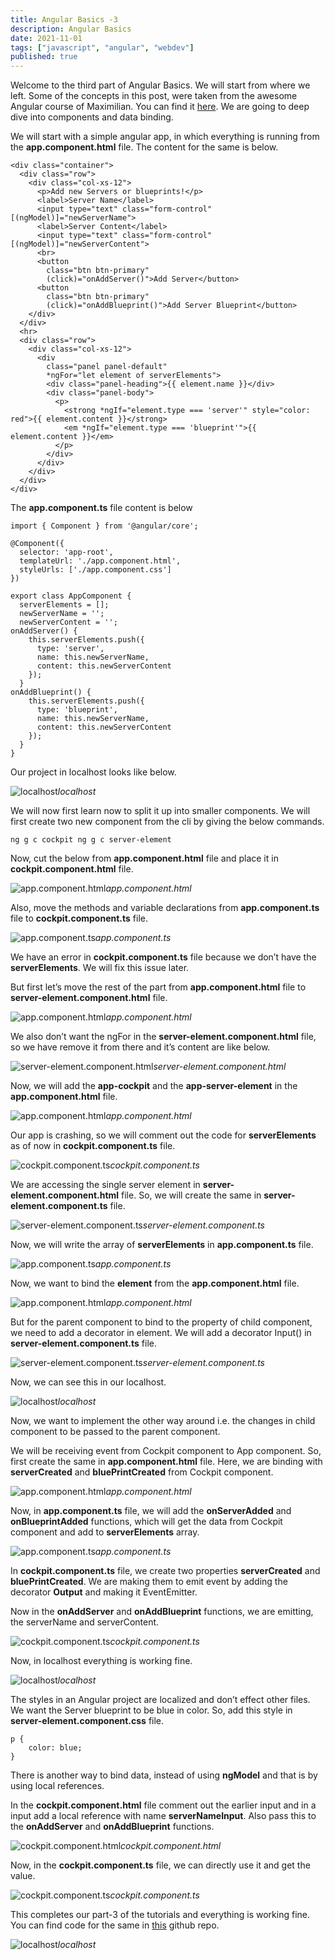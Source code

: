 ```yaml
---
title: Angular Basics -3
description: Angular Basics
date: 2021-11-01
tags: ["javascript", "angular", "webdev"]
published: true
---
```


Welcome to the third part of Angular Basics. We will start from where we left. Some of the concepts in this post, were taken from the awesome Angular course of Maximilian. You can find it [here](https://www.udemy.com/course/the-complete-guide-to-angular-2/). We are going to deep dive into components and data binding.

We will start with a simple angular app, in which everything is running from the **app.component.html** file. The content for the same is below.

```
<div class="container">
  <div class="row">
    <div class="col-xs-12">
      <p>Add new Servers or blueprints!</p>
      <label>Server Name</label>
      <input type="text" class="form-control" [(ngModel)]="newServerName">
      <label>Server Content</label>
      <input type="text" class="form-control" [(ngModel)]="newServerContent">
      <br>
      <button
        class="btn btn-primary"
        (click)="onAddServer()">Add Server</button>
      <button
        class="btn btn-primary"
        (click)="onAddBlueprint()">Add Server Blueprint</button>
    </div>
  </div>
  <hr>
  <div class="row">
    <div class="col-xs-12">
      <div
        class="panel panel-default"
        *ngFor="let element of serverElements">
        <div class="panel-heading">{{ element.name }}</div>
        <div class="panel-body">
          <p>
            <strong *ngIf="element.type === 'server'" style="color: red">{{ element.content }}</strong>
            <em *ngIf="element.type === 'blueprint'">{{ element.content }}</em>
          </p>
        </div>
      </div>
    </div>
  </div>
</div>
```


The **app.component.ts** file content is below

```
import { Component } from '@angular/core';

@Component({
  selector: 'app-root',
  templateUrl: './app.component.html',
  styleUrls: ['./app.component.css']
})

export class AppComponent {
  serverElements = [];
  newServerName = '';
  newServerContent = '';
onAddServer() {
    this.serverElements.push({
      type: 'server',
      name: this.newServerName,
      content: this.newServerContent
    });
  }
onAddBlueprint() {
    this.serverElements.push({
      type: 'blueprint',
      name: this.newServerName,
      content: this.newServerContent
    });
  }
}

```


Our project in localhost looks like below.

![localhost](https://res.cloudinary.com/dxkxvfo2o/image/upload/v1660586454/New-blogs/Yashvendra_3/2_vtlrmn.png)_localhost_

We will now first learn now to split it up into smaller components. We will first create two new component from the cli by giving the below commands.


  ``` ng g c cockpit ng g c server-element ```

Now, cut the below from **app.component.html** file and place it in **cockpit.component.html** file.

![app.component.html](https://res.cloudinary.com/dxkxvfo2o/image/upload/v1660586456/New-blogs/Yashvendra_3/3_ydoqs1.png)_app.component.html_

Also, move the methods and variable declarations from **app.component.ts** file to **cockpit.component.ts** file.

![app.component.ts](https://res.cloudinary.com/dxkxvfo2o/image/upload/v1660586456/New-blogs/Yashvendra_3/4_thmaov.png)_app.component.ts_

We have an error in **cockpit.component.ts** file because we don’t have the **serverElements**. We will fix this issue later.

But first let’s move the rest of the part from **app.component.html** file to **server-element.component.html** file.

![app.component.html](https://res.cloudinary.com/dxkxvfo2o/image/upload/v1660586458/New-blogs/Yashvendra_3/5_nmmpnk.png)_app.component.html_

We also don’t want the ngFor in the **server-element.component.html** file, so we have remove it from there and it’s content are like below.

![server-element.component.html](https://res.cloudinary.com/dxkxvfo2o/image/upload/v1660586459/New-blogs/Yashvendra_3/6_szg57s.png)_server-element.component.html_

Now, we will add the **app-cockpit** and the **app-server-element** in the **app.component.html** file.

![app.component.html](https://res.cloudinary.com/dxkxvfo2o/image/upload/v1660586460/New-blogs/Yashvendra_3/7_mqndjl.png)_app.component.html_

Our app is crashing, so we will comment out the code for **serverElements** as of now in **cockpit.component.ts** file.

![cockpit.component.ts](https://res.cloudinary.com/dxkxvfo2o/image/upload/v1660586461/New-blogs/Yashvendra_3/8_gxhums.png)_cockpit.component.ts_

We are accessing the single server element in **server-element.component.html** file. So, we will create the same in **server-element.component.ts** file.

![server-element.component.ts](https://res.cloudinary.com/dxkxvfo2o/image/upload/v1660586462/New-blogs/Yashvendra_3/9_e9pyhz.png)_server-element.component.ts_

Now, we will write the array of **serverElements** in **app.component.ts** file.

![app.component.ts](https://res.cloudinary.com/dxkxvfo2o/image/upload/v1660586463/New-blogs/Yashvendra_3/10_ujkdjs.png)_app.component.ts_

Now, we want to bind the **element** from the **app.component.html** file.

![app.component.html](https://res.cloudinary.com/dxkxvfo2o/image/upload/v1660586464/New-blogs/Yashvendra_3/11_wtx1ad.png)_app.component.html_

But for the parent component to bind to the property of child component, we need to add a decorator in element. We will add a decorator Input() in **server-element.component.ts** file.

![server-element.component.ts](https://res.cloudinary.com/dxkxvfo2o/image/upload/v1660586466/New-blogs/Yashvendra_3/12_wspnib.png)_server-element.component.ts_

Now, we can see this in our localhost.

![localhost](https://res.cloudinary.com/dxkxvfo2o/image/upload/v1660586467/New-blogs/Yashvendra_3/13_rkbu3s.png)_localhost_

Now, we want to implement the other way around i.e. the changes in child component to be passed to the parent component.

We will be receiving event from Cockpit component to App component. So, first create the same in **app.component.html** file. Here, we are binding with **serverCreated** and **bluePrintCreated** from Cockpit component.

![app.component.html](https://res.cloudinary.com/dxkxvfo2o/image/upload/v1660586470/New-blogs/Yashvendra_3/14_wmsehg.png)_app.component.html_

Now, in **app.component.ts** file, we will add the **onServerAdded** and **onBlueprintAdded** functions, which will get the data from Cockpit component and add to **serverElements** array.

![app.component.ts](https://res.cloudinary.com/dxkxvfo2o/image/upload/v1660586470/New-blogs/Yashvendra_3/15_zvimze.png)_app.component.ts_

In **cockpit.component.ts** file, we create two properties **serverCreated** and **bluePrintCreated**. We are making them to emit event by adding the decorator **Output** and making it EventEmitter.

Now in the **onAddServer** and **onAddBlueprint** functions, we are emitting, the serverName and serverContent.

![cockpit.component.ts](https://res.cloudinary.com/dxkxvfo2o/image/upload/v1660586471/New-blogs/Yashvendra_3/16_ya3ems.png)_cockpit.component.ts_

Now, in localhost everything is working fine.

![localhost](https://res.cloudinary.com/dxkxvfo2o/image/upload/v1660586472/New-blogs/Yashvendra_3/17_yqmuzn.png)_localhost_

The styles in an Angular project are localized and don’t effect other files. We want the Server blueprint to be blue in color. So, add this style in **server-element.component.css** file.


```
p {
    color: blue;
}
```

There is another way to bind data, instead of using **ngModel** and that is by using local references.

In the **cockpit.component.html** file comment out the earlier input and in a input add a local reference with name **serverNameInput**. Also pass this to the **onAddServer** and
**onAddBlueprint** functions.

![cockpit.component.html](https://res.cloudinary.com/dxkxvfo2o/image/upload/v1660586474/New-blogs/Yashvendra_3/18_kwjogo.png)_cockpit.component.html_

Now, in the **cockpit.component.ts** file, we can directly use it and get the value.

![cockpit.component.ts](https://res.cloudinary.com/dxkxvfo2o/image/upload/v1660586468/New-blogs/Yashvendra_3/19_aiuplt.png)_cockpit.component.ts_

This completes our part-3 of the tutorials and everything is working fine. You can find code for the same in [this](https://github.com/nabendu82/cmp-binding-angular) github repo.

![localhost](https://res.cloudinary.com/dxkxvfo2o/image/upload/v1660586475/New-blogs/Yashvendra_3/20_dw53xw.png)_localhost_
